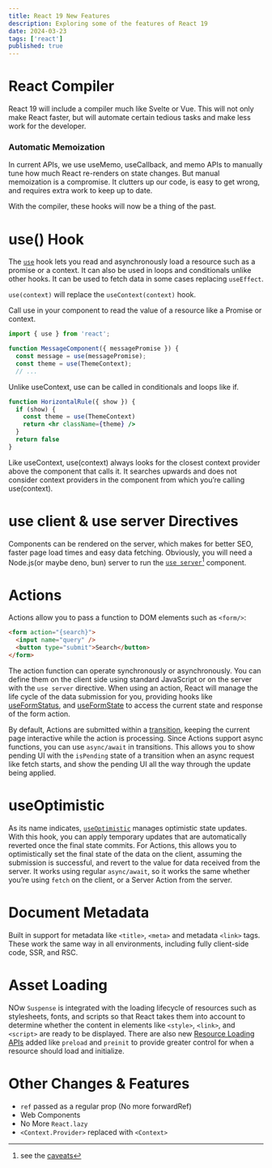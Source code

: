 ```yaml
---
title: React 19 New Features
description: Exploring some of the features of React 19
date: 2024-03-23
tags: ['react']
published: true
---
```


# React Compiler

React 19 will include a compiler much like Svelte or Vue. This will not only make React faster, but will automate certain tedious tasks and make less work for the developer.

### Automatic Memoization

In current APIs, we use useMemo, useCallback, and memo APIs to manually tune how much React re-renders on state changes. But manual memoization is a compromise. It clutters up our code, is easy to get wrong, and requires extra work to keep up to date.

With the compiler, these hooks will now be a thing of the past.

# use() Hook

The [`use`](https://react.dev/reference/react/use) hook lets you read and asynchronously load a resource such as a promise or a context. It can also be used in loops and conditionals unlike other hooks. It can be used to fetch data in some cases replacing `useEffect`.

`use(context)` will replace the `useContext(context)` hook.

Call use in your component to read the value of a resource like a Promise or context.

```jsx {4-5}
import { use } from 'react';

function MessageComponent({ messagePromise }) {
  const message = use(messagePromise);
  const theme = use(ThemeContext);
  // ...
```

Unlike useContext, use can be called in conditionals and loops like if.

```jsx {2-3}
function HorizontalRule({ show }) {
  if (show) {
    const theme = use(ThemeContext)
    return <hr className={theme} />
  }
  return false
}
```

<Callout type="warning">
  Like useContext, use(context) always looks for the closest context provider
  above the component that calls it. It searches upwards and does not consider
  context providers in the component from which you’re calling use(context).
</Callout>

# use client & use server Directives

Components can be rendered on the server, which makes for better SEO, faster page load times and easy data fetching. Obviously, you will need a Node.js(or maybe deno, bun) server to run the [`use server`](https://react.dev/reference/react/use-server)[^1] component.

# Actions

Actions allow you to pass a function to DOM elements such as `<form/>`:

```html /action/
<form action="{search}">
  <input name="query" />
  <button type="submit">Search</button>
</form>
```

The action function can operate synchronously or asynchronously. You can define them on the client side using standard JavaScript or on the server with the `use server` directive. When using an action, React will manage the life cycle of the data submission for you, providing hooks like [useFormStatus](https://react.dev/reference/react-dom/hooks/useFormStatus), and [useFormState](https://react.dev/reference/react-dom/hooks/useFormState) to access the current state and response of the form action.

By default, Actions are submitted within a [transition](https://react.dev/reference/react/useTransition), keeping the current page interactive while the action is processing. Since Actions support async functions, you can use `async/await` in transitions. This allows you to show pending UI with the `isPending` state of a transition when an async request like fetch starts, and show the pending UI all the way through the update being applied.

# useOptimistic

As its name indicates, [`useOptimistic`](https://react.dev/reference/react/useOptimistic) manages optimistic state updates. With this hook, you can apply temporary updates that are automatically reverted once the final state commits. For Actions, this allows you to optimistically set the final state of the data on the client, assuming the submission is successful, and revert to the value for data received from the server. It works using regular `async/await`, so it works the same whether you’re using `fetch` on the client, or a Server Action from the server.

# Document Metadata

Built in support for metadata like `<title>`, `<meta>` and metadata `<link>` tags. These work the same way in all environments, including fully client-side code, SSR, and RSC.

# Asset Loading

NOw `Suspense` is integrated with the loading lifecycle of resources such as stylesheets, fonts, and scripts so that React takes them into account to determine whether the content in elements like `<style>`, `<link>`, and `<script>` are ready to be displayed. There are also new [Resource Loading APIs](https://react.dev/reference/react-dom#resource-preloading-apis) added like `preload` and `preinit` to provide greater control for when a resource should load and initialize.

# Other Changes & Features

- `ref` passed as a regular prop (No more forwardRef)
- Web Components
- No More `React.lazy`
- `<Context.Provider>` replaced with `<Context>`

[^1]: see the [caveats](https://react.dev/reference/react/use-server#caveats)
